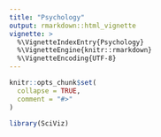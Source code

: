 ```yaml
---
title: "Psychology"
output: rmarkdown::html_vignette
vignette: >
  %\VignetteIndexEntry{Psychology}
  %\VignetteEngine{knitr::rmarkdown}
  %\VignetteEncoding{UTF-8}
---
```


```r
knitr::opts_chunk$set(
  collapse = TRUE,
  comment = "#>"
)
```

```r
library(SciViz)
```
